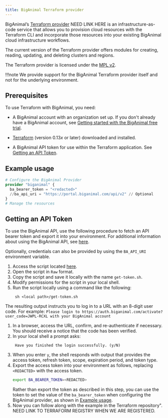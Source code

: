 ```yaml
---
title: BigAnimal Terraform provider
---
```


BigAnimal’s [Terraform provider](https://github.com/EnterpriseDB/terraform-provider-biganimal) NEED LINK HERE is an infrastructure-as-code service that allows you to provision cloud resources with the Terraform CLI and incorporate those resources into your existing BigAnimal cloud infrastructure workflows.  

The current version of the Terraform provider offers modules for creating, reading, updating, and deleting clusters and regions.

The Terraform provider is licensed under the [MPL v2](https://www.mozilla.org/en-US/MPL/2.0/).

!!!note
   We provide support for the BigAnimal Terraform provider itself and not for the underlying environment. 

## Prerequisites
To use Terraform with BigAnimal, you need: 

- A BigAnimal account with an organization set up. If you don't already have a BigAnimal account, see [Getting started with the BigAnimal free trial](/biganimal/latest/).

- [Terraform](https://www.terraform.io/downloads) (version 0.13*x* or later) downloaded and installed.
- A BigAnimal API token for use within the Terraform application. See [Getting an API Token](#getting-an-api-token).

## Example usage

```terraform
# Configure the BigAnimal Provider
provider "biganimal" {
  ba_bearer_token = "<redacted>"
  //ba_api_uri = "https://portal.biganimal.com/api/v2" // Optional
}
# Manage the resources
```

## Getting an API Token

To use the BigAnimal API, use the following procedure to fetch an API bearer token and export it into your environment. For additional information about using the BigAnimal API, see [here](/biganimal/latest/reference/).

Optionally, credentials can also be provided by using the `BA_API_URI` environment variable.

1. Access the script located [here](https://github.com/EnterpriseDB/cloud-utilities/blob/main/api/get-token.sh).
1. Open the script in `Raw` format.
1. Copy the script and save it locally with the name `get-token.sh`.
1. Modify permissions for the script in your local shell.
1. Run the script locally using a command like the following:
    ```
     sh <local path>/get-token.sh
    ```
  The resulting output instructs you to log in to a URL with an 8-digit user code. For example: 
    ```
     Please login to https://auth.biganimal.com/activate?user_code=JWPL-RCXL with your BigAnimal account
    ``` 
1. In a browser, access the URL, confirm, and re-authenticate if necessary. 
  You should receive a notice that the code has been verified.
1. In your local shell a prompt asks:
    ```
     Have you finished the login successfully. (y/N)
    ```
1. When you enter `y`, the shell responds with output that provides the access token, refresh token, scope, expiration period, and token type.
1. Export the access token into your environment as follows, replacing `<REDACTED>` with the access token.
    ```bash
    export BA_BEARER_TOKEN=<REDACTED>
    ```
    Rather than export the token as described in this step, you can use the token to set the value of the `ba_bearer_token` when configuring the BigAnimal provider, as shown in [Example usage](#example-usage).  
1. Now you can follow along with the example in the Terraform repository". NEED LINK TO TERRAFORM REGISTRY WHEN WE ARE REGISTERED.



